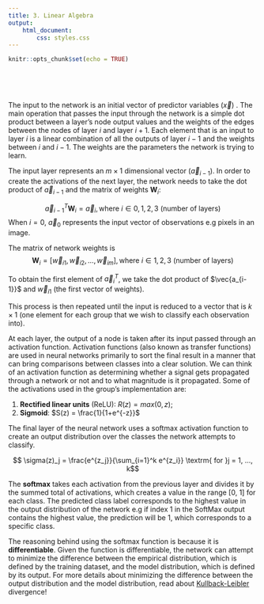 ```yaml
---
title: 3. Linear Algebra
output: 
    html_document:
        css: styles.css
---
```


```r
knitr::opts_chunk$set(echo = TRUE)
```

<p>&nbsp;</p>
<p>&nbsp;</p>

The input to the network is an initial vector of predictor variables ($\vec{x}$)
. The main operation that passes the input through the network is a simple dot
product between a layer's node output values and the weights of the edges
between the nodes of layer $i$ and layer $i+1$. Each element that is an input to
layer $i$ is a linear combination of all the outputs of layer $i-1$ and the
weights between $i$ and $i-1$. The weights are the parameters the network is
trying to learn.

The input layer represents an $m \times 1$ dimensional vector
($\vec{a}_{i-1}$). In order to create the activations of the next layer, the network
needs to take the dot product of $\vec{a}_{i-1}$ and the matrix of weights
$\textbf{W}_i$:

$$\vec{a}_{i-1}^T \textbf{W}_i = \vec{a}_i, \textrm{where } i \in {0, 1, 2, 3} \textrm{ (number of layers)}$$
When $i=0$, $\vec{a}_{0}$ represents the input vector of observations e.g pixels in an image.

The matrix of network weights is
$$\textbf{W}_i = [\vec{w}_{i1}, \vec{w}_{i2}, ... , \vec{w}_{im}], \textrm{where } i \in {1, 2, 3} \textrm{ (number of layers)}$$

To obtain the first element of $\vec{a}_i^T$, we take the dot product of $\vec{a_{i-1}}$ and
$\vec{w}_{i1}$ (the first vector of weights).

This process is then repeated until the input is reduced to a vector that is
$k \times 1$ (one element for each group that we wish to classify each
  observation into).

At each layer, the output of a node is taken after its input passed through an
activation function. Activation functions (also known as transfer functions) are
used in neural networks primarily to sort the final result in a manner that can
bring comparisons between classes into a clear solution. We can think of an
activation function as determining whether a signal gets propagated through a
network or not and to what magnitude is it propagated. Some of the activations
used in the group's implementation are:

1. **Rectified linear units** (ReLU): $R(z) = max(0, z)$;
1. **Sigmoid**: $S(z) = \frac{1}{1+e^{-z}}$

The final layer of the neural network uses a softmax activation function to
create an output distribution over the classes the network attempts to classify.

$$ \sigma(z)_j = \frac{e^{z_j}}{\sum_{i=1}^k e^{z_i}} \textrm{ for }j = 1, ..., k$$

The **softmax** takes each activation from the previous layer and divides it by the
summed total of activations, which creates a value in the range [0, 1] for each
class. The predicted class label corresponds to the highest value in the output
distribution of the network e.g if index 1 in the SoftMax output contains the
highest value, the prediction will be 1, which corresponds to a specific class.

The reasoning behind using the softmax function is because it is **differentiable**.
Given the function is differentiable, the network can attempt to minimize the
difference between the empirical distribution, which is defined by the training
dataset, and the model distribution, which is defined by its output. For more
details about minimizing the difference between the output distribution and the
model distribution, read about [Kullback-Leibler](https://en.wikipedia.org/wiki/Kullback%E2%80%93Leibler_divergence)
divergence!
